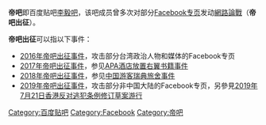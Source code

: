 '''帝吧'''即百度贴吧[[李毅吧|李毅吧]]，该吧成员曾多次对部分[[Facebook|Facebook]][[粉丝专页|专页]]发动[[網路論戰|網路論戰]]（'''帝吧出征'''）。

'''帝吧出征'''可以指以下事件：
*[[2016年帝吧出征事件|2016年帝吧出征事件]]，攻击部分台湾政治人物和媒体的Facebook专页
*[[2017年帝吧出征事件|2017年帝吧出征事件]]，参见[[APA酒店放置右翼书籍事件|APA酒店放置右翼书籍事件]]
*[[2018年帝吧出征事件|2018年帝吧出征事件]]，参见[[中国游客瑞典旅舍事件|中国游客瑞典旅舍事件]]
*[[2019年帝吧出征事件|2019年帝吧出征事件]]，攻击部分非中国大陆的Facebook专页，另參見[[2019年7月21日香港反对逃犯条例修订草案游行|2019年7月21日香港反对逃犯条例修订草案游行]]


{{disambig|四字消歧义}}

[[Category:百度贴吧|Category:百度贴吧]]
[[Category:Facebook|Category:Facebook]]
[[Category:帝吧|Category:帝吧]]